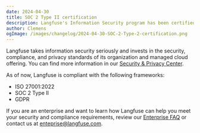 ```yaml
---
date: 2024-04-30
title: SOC 2 Type II certification
description: Langfuse's Information Security program has been certified to the SOC 2 Type II standard.
author: Clemens
ogImage: /images/changelog/2024-04-30-SOC-2-Type-2-certification.png
---
```



<ChangelogHeader />

Langfuse takes information security seriously and invests in the security, compliance, and privacy standards of its organization and managed cloud offering. You can find more information in our [Security & Privacy Center](/security).

As of now, Langfuse is compliant with the following frameworks:

- ISO 27001:2022
- SOC 2 Type II
- GDPR

If you are an enterprise and want to learn how Langfuse can help you meet your security and compliance requirements, review our [Enterprise FAQ](/enterprise) or contact us at enteprise@langfuse.com.
